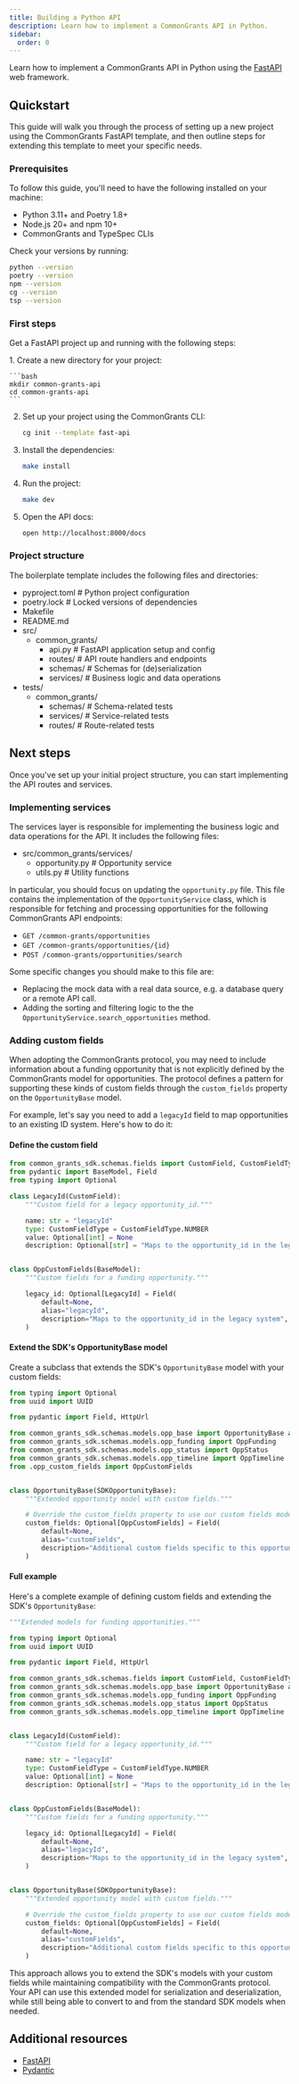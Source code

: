 ```yaml
---
title: Building a Python API
description: Learn how to implement a CommonGrants API in Python.
sidebar:
  order: 0
---
```



Learn how to implement a CommonGrants API in Python using the [FastAPI](https://fastapi.tiangolo.com/) web framework.

## Quickstart

This guide will walk you through the process of setting up a new project using the CommonGrants FastAPI template, and then outline steps for extending this template to meet your specific needs.

### Prerequisites

To follow this guide, you'll need to have the following installed on your machine:

- Python 3.11+ and Poetry 1.8+
- Node.js 20+ and npm 10+
- CommonGrants and TypeSpec CLIs

Check your versions by running:

```bash
python --version
poetry --version
npm --version
cg --version
tsp --version
```

### First steps

Get a FastAPI project up and running with the following steps:

<Steps>
1. Create a new directory for your project:

    ```bash
    mkdir common-grants-api
    cd common-grants-api
    ```

2. Set up your project using the CommonGrants CLI:

   ```bash
   cg init --template fast-api
   ```

3. Install the dependencies:

   ```bash
   make install
   ```

4. Run the project:

   ```bash
   make dev
   ```

5. Open the API docs:

   ```bash
   open http://localhost:8000/docs
   ```

</Steps>

### Project structure

The boilerplate template includes the following files and directories:

<FileTree>

- pyproject.toml # Python project configuration
- poetry.lock # Locked versions of dependencies
- Makefile
- README.md
- src/
  - common_grants/
    - api.py # FastAPI application setup and config
    - routes/ # API route handlers and endpoints
    - schemas/ # Schemas for (de)serialization
    - services/ # Business logic and data operations
- tests/
  - common_grants/
    - schemas/ # Schema-related tests
    - services/ # Service-related tests
    - routes/ # Route-related tests

</FileTree>

## Next steps

Once you've set up your initial project structure, you can start implementing the API routes and services.

### Implementing services

The services layer is responsible for implementing the business logic and data operations for the API. It includes the following files:

<FileTree>

- src/common_grants/services/
  - opportunity.py # Opportunity service
  - utils.py # Utility functions

</FileTree>

In particular, you should focus on updating the `opportunity.py` file. This file contains the implementation of the `OpportunityService` class, which is responsible for fetching and processing opportunities for the following CommonGrants API endpoints:

- `GET /common-grants/opportunities`
- `GET /common-grants/opportunities/{id}`
- `POST /common-grants/opportunities/search`

Some specific changes you should make to this file are:

- Replacing the mock data with a real data source, e.g. a database query or a remote API call.
- Adding the sorting and filtering logic to the the `OpportunityService.search_opportunities` method.

### Adding custom fields

When adopting the CommonGrants protocol, you may need to include information about a funding opportunity that is not explicitly defined by the CommonGrants model for opportunities. The protocol defines a pattern for supporting these kinds of custom fields through the `custom_fields` property on the `OpportunityBase` model.

For example, let's say you need to add a `legacyId` field to map opportunities to an existing ID system. Here's how to do it:

#### Define the custom field

```python opp_custom_fields.py
from common_grants_sdk.schemas.fields import CustomField, CustomFieldType
from pydantic import BaseModel, Field
from typing import Optional

class LegacyId(CustomField):
    """Custom field for a legacy opportunity_id."""

    name: str = "legacyId"
    type: CustomFieldType = CustomFieldType.NUMBER
    value: Optional[int] = None
    description: Optional[str] = "Maps to the opportunity_id in the legacy system"


class OppCustomFields(BaseModel):
    """Custom fields for a funding opportunity."""

    legacy_id: Optional[LegacyId] = Field(
        default=None,
        alias="legacyId",
        description="Maps to the opportunity_id in the legacy system",
    )
```

#### Extend the SDK's OpportunityBase model

Create a subclass that extends the SDK's `OpportunityBase` model with your custom fields:

```python opp_base.py
from typing import Optional
from uuid import UUID

from pydantic import Field, HttpUrl

from common_grants_sdk.schemas.models.opp_base import OpportunityBase as SDKOpportunityBase
from common_grants_sdk.schemas.models.opp_funding import OppFunding
from common_grants_sdk.schemas.models.opp_status import OppStatus
from common_grants_sdk.schemas.models.opp_timeline import OppTimeline
from .opp_custom_fields import OppCustomFields


class OpportunityBase(SDKOpportunityBase):
    """Extended opportunity model with custom fields."""

    # Override the custom_fields property to use our custom fields model
    custom_fields: Optional[OppCustomFields] = Field(
        default=None,
        alias="customFields",
        description="Additional custom fields specific to this opportunity",
    )
```

#### Full example

Here's a complete example of defining custom fields and extending the SDK's `OpportunityBase`:

```python opp_base.py
"""Extended models for funding opportunities."""

from typing import Optional
from uuid import UUID

from pydantic import Field, HttpUrl

from common_grants_sdk.schemas.fields import CustomField, CustomFieldType
from common_grants_sdk.schemas.models.opp_base import OpportunityBase as SDKOpportunityBase
from common_grants_sdk.schemas.models.opp_funding import OppFunding
from common_grants_sdk.schemas.models.opp_status import OppStatus
from common_grants_sdk.schemas.models.opp_timeline import OppTimeline


class LegacyId(CustomField):
    """Custom field for a legacy opportunity_id."""

    name: str = "legacyId"
    type: CustomFieldType = CustomFieldType.NUMBER
    value: Optional[int] = None
    description: Optional[str] = "Maps to the opportunity_id in the legacy system"


class OppCustomFields(BaseModel):
    """Custom fields for a funding opportunity."""

    legacy_id: Optional[LegacyId] = Field(
        default=None,
        alias="legacyId",
        description="Maps to the opportunity_id in the legacy system",
    )


class OpportunityBase(SDKOpportunityBase):
    """Extended opportunity model with custom fields."""

    # Override the custom_fields property to use our custom fields model
    custom_fields: Optional[OppCustomFields] = Field(
        default=None,
        alias="customFields",
        description="Additional custom fields specific to this opportunity",
    )
```

This approach allows you to extend the SDK's models with your custom fields while maintaining compatibility with the CommonGrants protocol. Your API can use this extended model for serialization and deserialization, while still being able to convert to and from the standard SDK models when needed.

## Additional resources

- [FastAPI](https://fastapi.tiangolo.com/)
- [Pydantic](https://docs.pydantic.dev/)
